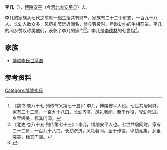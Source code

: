 '''李几'''（{{bd|？|| ？| |}}），[[博陵郡|博陵]][[安平县|安平]]（今[[河北省|河北省]][[安平县|安平县]]）人。

李几的家族从七代之前就一起生活共有财产，家族有二十二个房支，一百九十八人，长幼人数众多，风范礼节远近闻名，参与劳役时，年龄幼小的争相前进。李几的同乡赞叹称美他们，表彰了李几的家门<ref>《魏书·卷八十七·列传节义第七十五》：李几，博陵安平人也。七世共居同财，家有二十二房，一百九十八口，长幼济济，风礼著闻，至于作役，卑幼竞进。乡里嗟美，标其门闾。</ref><ref>《北史·卷八十五·列传第七十三》：李几，博陵安平人也。七世共居同财。家有二十二房，一百九十八口，长幼济济，风礼著闻。至于作役，卑幼竞集。乡里嗟美，标其门闾。</ref>。李几是[[李德林_(北朝)|李德林]]的七世祖<ref>{{Cite book | author = 罗新，叶炜著 | title = 《新出魏晋南北朝墓志疏证》 | location = 北京市 | publisher = 中华书局  | date =2004| pages =374-378 |ISBN =7-101-04320-8| accessdate = 2014-04-26 | url = | language= zh-cn| quote = }}</ref>。

==家族==
*[[博陵李氏世系图|博陵李氏世系图]]

==参考资料==
{{reflist}}

[[Category:博陵李氏|Category:博陵李氏]]